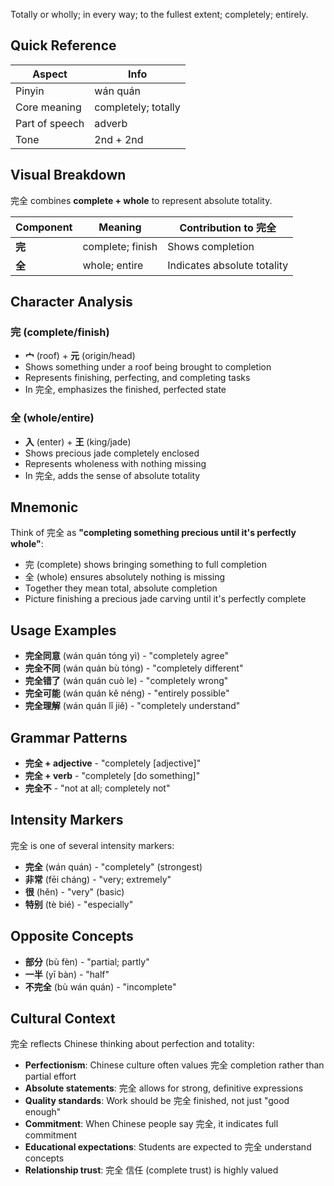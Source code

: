 Totally or wholly; in every way; to the fullest extent; completely; entirely.

## Quick Reference

| Aspect         | Info                      |
| -------------- | ------------------------- |
| Pinyin         | wán quán                  |
| Core meaning   | completely; totally       |
| Part of speech | adverb                    |
| Tone           | 2nd + 2nd                 |

## Visual Breakdown

完全 combines **complete + whole** to represent absolute totality.

| Component | Meaning           | Contribution to 完全           |
| --------- | ----------------- | ------------------------------ |
| **完**    | complete; finish  | Shows completion               |
| **全**    | whole; entire     | Indicates absolute totality    |

## Character Analysis

### 完 (complete/finish)

- **宀** (roof) + **元** (origin/head)
- Shows something under a roof being brought to completion
- Represents finishing, perfecting, and completing tasks
- In 完全, emphasizes the finished, perfected state

### 全 (whole/entire)

- **入** (enter) + **王** (king/jade)
- Shows precious jade completely enclosed
- Represents wholeness with nothing missing
- In 完全, adds the sense of absolute totality

## Mnemonic

Think of 完全 as **"completing something precious until it's perfectly whole"**:

- 完 (complete) shows bringing something to full completion
- 全 (whole) ensures absolutely nothing is missing
- Together they mean total, absolute completion
- Picture finishing a precious jade carving until it's perfectly complete

## Usage Examples

- **完全同意** (wán quán tóng yì) - "completely agree"
- **完全不同** (wán quán bù tóng) - "completely different"
- **完全错了** (wán quán cuò le) - "completely wrong"
- **完全可能** (wán quán kě néng) - "entirely possible"
- **完全理解** (wán quán lǐ jiě) - "completely understand"

## Grammar Patterns

- **完全 + adjective** - "completely [adjective]"
- **完全 + verb** - "completely [do something]"
- **完全不** - "not at all; completely not"

## Intensity Markers

完全 is one of several intensity markers:

- **完全** (wán quán) - "completely" (strongest)
- **非常** (fēi cháng) - "very; extremely"
- **很** (hěn) - "very" (basic)
- **特别** (tè bié) - "especially"

## Opposite Concepts

- **部分** (bù fèn) - "partial; partly"
- **一半** (yī bàn) - "half"
- **不完全** (bù wán quán) - "incomplete"

## Cultural Context

完全 reflects Chinese thinking about perfection and totality:

- **Perfectionism**: Chinese culture often values 完全 completion rather than partial effort
- **Absolute statements**: 完全 allows for strong, definitive expressions
- **Quality standards**: Work should be 完全 finished, not just "good enough"
- **Commitment**: When Chinese people say 完全, it indicates full commitment
- **Educational expectations**: Students are expected to 完全 understand concepts
- **Relationship trust**: 完全 信任 (complete trust) is highly valued
